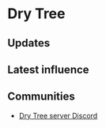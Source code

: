 # Dry Tree

## Updates


<Updates channel="1015698209189937234" />

## Latest influence


<AeternumMap name="Dry Tree" />

## Communities

- [Dry Tree server Discord](https://discord.gg/JvAk7vppEv)
